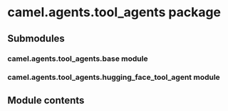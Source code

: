 
# camel.agents.tool_agents package

## Submodules

### camel.agents.tool_agents.base module

<Automodule
  module="camel.agents.tool_agents.base"
  members
  undocMembers
  showInheritance
/>

### camel.agents.tool_agents.hugging_face_tool_agent module

<Automodule
  module="camel.agents.tool_agents.hugging_face_tool_agent"
  members
  undocMembers
  showInheritance
/>

## Module contents

<Automodule
  module="camel.agents.tool_agents"
  members
  undocMembers
  showInheritance
/>
